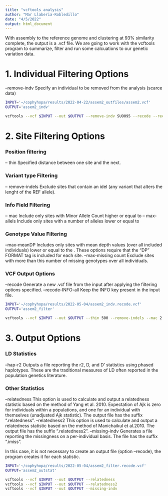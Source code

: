 ```yaml
---
title: "vcftools analysis"
author: "Mar Llaberia-Robledillo"
date: "4/5/2022"
output: html_document
---
```


With assembly to the reference genome and clustering at 93\% similarity complete, the output is a .vcf file. We are going to work with the vcftools program to summarize, filter and run some calcuations to our genetic variation data. 

# 1. Individual Filtering Options 

--remove-indv Specify an individual to be removed from the analysis (scarce data)
```bash

INPUT='~/cophyhopa/results/2022-04-22/assem2_outfiles/assem2.vcf'
OUTPUT='assem2_indv'

vcftools --vcf $INPUT --out $OUTPUT --remove-indv SUO095 --recode --recode-INFO-all

```

# 2. Site Filtering Options

### Position filtering 
-- thin Specified distance between one site and the next.

### Variant type Filtering 
-- remove-indels Exclude sites that contain an idel (any variant that alters the lenght of the REF allele). 

### Info Field Filtering 
-- mac Include only sites with Minor Allele Count higher or equal to <value>
-- max-allels Include only sites with a number of alleles lower or equal to <value>

### Genotype Value Filtering 
--max-meanDP Includes only sites with mean depth values (over all included individuals) lower or equal to the <value>. These options require that the "DP" FORMAT tag is included for each site.
--max-missing count Exclude sites with more than this number of missing genotypes over all individuals.

### VCF Output Options 
--recode Generate a new .vcf file from the input after applying the filtering options specified. 
--recode-INFO-all Keep the INFO key present in the input file.
```bash

INPUT='~/cophyhopa/results/2022-05-04/assem2_indv.recode.vcf'
OUTPUT='assem2_filter'

vcftools --vcf $INPUT --out $OUTPUT --thin 500 --remove-indels --mac 2 --max-alleles 2 --max-meanDP 1000 --max-missing-count 12 --recode --recode-INFO-all

```

# 3. Output Options 

### LD Statistics 
--hap-r2 Outputs a file reporting the r2, D, and D’ statistics using phased haplotypes. These are the traditional measures of LD often reported in the population genetics literature.

### Other Statistics 

--relatedness This option is used to calculate and output a relatedness statistic based on the method of Yang et al. 2010. Expectation of Ajk is zero for individuals within a populations, and one for an individual with themselves (unadjusted Ajk statistic). The output file has the suffix ".relatedness".
--relatedness2 This option is used to calculate and output a relatedness statistic based on the method of Manichaikul et al.2010. The output file has the suffix ".relatedness2".
--missing-indv Generates a file reporting the missingness on a per-individual basis. The file has the suffix ".imiss".

In this case, it is not necessary to create an output file (option --recode), the program creates it for each statistic.
```bash

INPUT='~/cophyhopa/results/2022-05-04/assem2_filter.recode.vcf'
OUTPUT='assem2_outstat'

vcftools --vcf $INPUT --out $OUTPUT --relatedness
vcftools --vcf $INPUT --out $OUTPUT --relatedness2
vcftools --vcf $INPUT --out $OUTPUT --missing-indv

```
